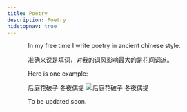 ```yaml
---
title: Poetry
description: Poetry
hidetopnav: true
---
```



<style type="text/css">

body > * {
    margin-left: 3rem;
}

#content {
    width: 38rem;
    padding-bottom: 4rem;
}

iframe {
    margin-left: -1rem;
}

</style>

In my free time I write poetry in ancient chinese style.

准确来说是填词，对我的词风影响最大的是花间词派。

Here is one example:

<!-- ![后庭花破子 冬夜偶提 ](hthpz.jpg){width="50%"} -->
<div class="img-container">
后庭花破子 冬夜偶提
  <img src="hthpz.jpg" alt="后庭花破子 冬夜偶提" class="img-small">
</div>


To be updated soon.

<!-- See the website for my photography here: <a href="https://photography.danielroelfs.com" target="_blank">photography.danielroelfs.com</a> -->

<!-- ```{r}
#| label: iframe
#| echo: FALSE

htmltools::tags$iframe(
  src = "https://photography.danielroelfs.com/",
  onload = "this.width='100%';this.height=screen.height*0.5;",
  frameBorder = "0"
)
``` -->
